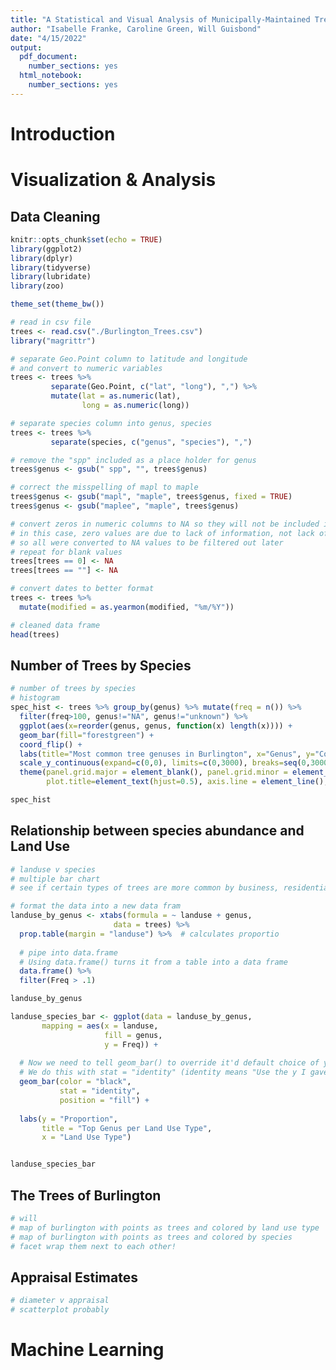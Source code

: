 ```yaml
---
title: "A Statistical and Visual Analysis of Municipally-Maintained Trees in the City of Burlington, VT"
author: "Isabelle Franke, Caroline Green, Will Guisbond"
date: "4/15/2022"
output:
  pdf_document:
    number_sections: yes
  html_notebook:
    number_sections: yes
---
```

# Introduction


# Visualization & Analysis

## Data Cleaning
```r
knitr::opts_chunk$set(echo = TRUE)
library(ggplot2)
library(dplyr)
library(tidyverse)
library(lubridate)
library(zoo)

theme_set(theme_bw())

```

```r
# read in csv file
trees <- read.csv("./Burlington_Trees.csv")
library("magrittr")

# separate Geo.Point column to latitude and longitude
# and convert to numeric variables
trees <- trees %>% 
         separate(Geo.Point, c("lat", "long"), ",") %>% 
         mutate(lat = as.numeric(lat),
                long = as.numeric(long))

# separate species column into genus, species
trees <- trees %>% 
         separate(species, c("genus", "species"), ",")

# remove the "spp" included as a place holder for genus
trees$genus <- gsub(" spp", "", trees$genus)

# correct the misspelling of mapl to maple
trees$genus <- gsub("mapl", "maple", trees$genus, fixed = TRUE)
trees$genus <- gsub("maplee", "maple", trees$genus)

# convert zeros in numeric columns to NA so they will not be included in graphs
# in this case, zero values are due to lack of information, not lack of value,
# so all were converted to NA values to be filtered out later
# repeat for blank values
trees[trees == 0] <- NA
trees[trees == ""] <- NA

# convert dates to better format
trees <- trees %>% 
  mutate(modified = as.yearmon(modified, "%m/%Y"))

# cleaned data frame
head(trees)

```

## Number of Trees by Species

```r
# number of trees by species
# histogram
spec_hist <- trees %>% group_by(genus) %>% mutate(freq = n()) %>% 
  filter(freq>100, genus!="NA", genus!="unknown") %>%
  ggplot(aes(x=reorder(genus, genus, function(x) length(x)))) +
  geom_bar(fill="forestgreen") + 
  coord_flip() +
  labs(title="Most common tree genuses in Burlington", x="Genus", y="Count") +
  scale_y_continuous(expand=c(0,0), limits=c(0,3000), breaks=seq(0,3000,500)) +
  theme(panel.grid.major = element_blank(), panel.grid.minor = element_blank(), panel.border= element_blank(),
        plot.title=element_text(hjust=0.5), axis.line = element_line(), plot.margin=unit(c(0.5,1,0.5,0.5),"cm"))

spec_hist

```


## Relationship between species abundance and Land Use

```r
# landuse v species
# multiple bar chart
# see if certain types of trees are more common by business, residential, etc.

# format the data into a new data fram
landuse_by_genus <- xtabs(formula = ~ landuse + genus,
                       data = trees) %>% 
  prop.table(margin = "landuse") %>%  # calculates proportio
  
  # pipe into data.frame
  # Using data.frame() turns it from a table into a data frame
  data.frame() %>% 
  filter(Freq > .1) 

landuse_by_genus

landuse_species_bar <- ggplot(data = landuse_by_genus,
       mapping = aes(x = landuse,
                     fill = genus,
                     y = Freq)) + 
  
  # Now we need to tell geom_bar() to override it'd default choice of y
  # We do this with stat = "identity" (identity means "Use the y I gave you!")
  geom_bar(color = "black",
           stat = "identity",
           position = "fill") + 
  
  labs(y = "Proportion", 
       title = "Top Genus per Land Use Type",
       x = "Land Use Type")


landuse_species_bar

```

## The Trees of Burlington

```r
# will
# map of burlington with points as trees and colored by land use type
# map of burlington with points as trees and colored by species
# facet wrap them next to each other!

```

## Appraisal Estimates

```r
# diameter v appraisal
# scatterplot probably

```


# Machine Learning


